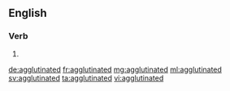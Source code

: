 ==English==

===Verb===
{{head|en|verb form}}

# {{en-past of|agglutinate}}

[[de:agglutinated]]
[[fr:agglutinated]]
[[mg:agglutinated]]
[[ml:agglutinated]]
[[sv:agglutinated]]
[[ta:agglutinated]]
[[vi:agglutinated]]